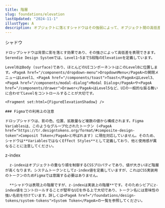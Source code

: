 ```yaml
---
title: 階層
slug: foundations/elevation
lastUpdated: "2024-11-1"
illustType: A
description: オブジェクトに落とすシャドウはその強弱によって、オブジェクト間の高低差を表現し、UIに階層 (Elevation) を作り出します。またCSSにおいて階層を指定するz-indexについても取り扱います。
---
```



  <PageSection>
    <PageHeadLine number={1}>シャドウ</PageHeadLine>

    ドロップシャドウは背景に影を落とす効果であり、その強さによって高低差を表現できます。Serendie Design Systemでは、Level1~5まで5段階のElevationを定義しています。

    Level0はBody (surface)であり、ほとんどのUIコンポーネントはこのLevel0に位置します。<PageA href="/components/dropdown-menu">DropdownMenu</PageA>の開閉メニューはLevel1、<PageA href="/components/toast">Toast</PageA>はLevel3、<PageA href="/components/modal-dialog">Modal Dialog</PageA>や<PageA href="/components/drawer">Drawer</PageA>はLevel5など、UIの一般的な振る舞いに合わせてLevelをコントロールすることが大切です。

    <Fragment set:html={FigureElevationShadow} />

    ### Figmaでの利用上の注意

    ドロップシャドウは、影の色、位置、拡散量など複数の値から構成されます。Figma Variablesは、このようなグループ化されたトークン (<PageA href="https://tr.designtokens.org/format/#composite-design-token">Composit Token</PageA>と呼ばれます) に現在対応していません。そのため、シャドウは**VariablesではなくEffect Styles**として定義しており、他と使用感が異なることに注意してください。

  </PageSection>

  <PageSection>
    <PageHeadLine number={2}>z-index</PageHeadLine>

      z-indexはオブジェクトの重なり順を制御するCSSプロパティであり、値が大きいほど階層が高くなります。システムトークンとしてz-index値を定義していますが、これはCSS実装用のトークンのためFigmaでは意識する必要はありません。

      **シャドウは表現上の階層ですが、z-indexは実装上の階層**です。そのためシビアにz-index値をコントロールすることが堅牢なUIを作る上で大切であり、トークン名には意味性の強い名前を付けています。詳しくは<PageA href="/foundations/design-tokens/system-tokens">System Token</PageA>の一覧を参照してください。

  </PageSection>
